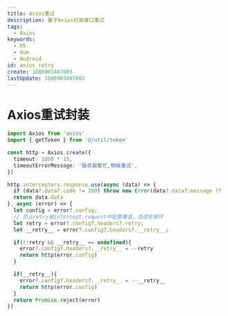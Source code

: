 ```yaml
---
title: Axios重试
description: 基于Axios封装接口重试
tags:
  - Axios
keywords:
  - H5
  - Vue
  - Android
id: axios_retry
create: 1686903407603
lastUpdate: 1686903407603
---
```


# Axios重试封装

```typescript
import Axios from 'axios'
import { getToken } from '@/util/token'

const http = Axios.create({
  timeout: 1000 * 15,
  timeoutErrorMessage: '服务器繁忙,稍候重试',
})

http.interceptors.response.use(async (data) => {
  if (data?.data?.code != 200) throw new Error(data?.data?.message ?? '服务器异常')
  return data.data
}, async (error) => {
  let config = error?.config;
  // 防止retry被intercept.request中配置覆盖，造成死循环
  let retry = error?.config?.headers?.retry;
  let __retry__ = error?.config?.headers?.__retry__;

  if(!!retry && __retry__ == undefined){
    error?.config?.headers?.__retry__ = --retry
    return http(error.config)
  }

  if(__retry__){
    error?.config?.headers?.__retry__ = --__retry__
    return http(error.config)
  }
  return Promise.reject(error)
})
```
